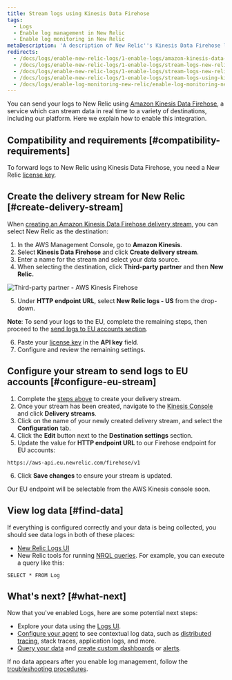 ```yaml
---
title: Stream logs using Kinesis Data Firehose
tags:
  - Logs
  - Enable log management in New Relic
  - Enable log monitoring in New Relic
metaDescription: 'A description of New Relic''s Kinesis Data Firehose logging plugin, and how to install it and configure it.'
redirects:
  - /docs/logs/enable-new-relic-logs/1-enable-logs/amazon-kinesis-data-firehose
  - /docs/logs/enable-new-relic-logs/1-enable-logs/stream-logs-new-relic-using-amazon-kinesis-data-firehose
  - /docs/logs/enable-new-relic-logs/1-enable-logs/stream-logs-new-relic-using-kinesis-data-firehose
  - /docs/logs/enable-new-relic-logs/1-enable-logs/stream-logs-using-kinesis-data-firehose
  - /docs/logs/enable-log-monitoring-new-relic/enable-log-monitoring-new-relic/stream-logs-using-kinesis-data-firehose
---
```


You can send your logs to New Relic using [Amazon Kinesis Data Firehose](https://docs.aws.amazon.com/firehose/latest/dev/what-is-this-service.html), a service which can stream data in real time to a variety of destinations, including our platform. Here we explain how to enable this integration.

## Compatibility and requirements [#compatibility-requirements]

To forward logs to New Relic using Kinesis Data Firehose, you need a New Relic [license key](/docs/apis/intro-apis/new-relic-api-keys/#ingest-license-key).

## Create the delivery stream for New Relic [#create-delivery-stream]

When [creating an Amazon Kinesis Data Firehose delivery stream](https://docs.aws.amazon.com/firehose/latest/dev/basic-create.html), you can select New Relic as the destination:

1. In the AWS Management Console, go to **Amazon Kinesis**.
2. Select **Kinesis Data Firehose** and click **Create delivery stream**.
3. Enter a name for the stream and select your data source.
4. When selecting the destination, click **Third-party partner** and then **New Relic.**

  ![Third-party partner - AWS Kinesis Firehose](./images/3rd-party-firehose.png "Third-party partner - AWS Kinesis Firehose")

5. Under **HTTP endpoint URL**, select **New Relic logs - US** from the drop-down.

  **Note**: To send your logs to the EU, complete the remaining steps, then proceed to the [send logs to EU accounts section](#configure-eu-stream).

6. Paste your [license key](/docs/apis/intro-apis/new-relic-api-keys/#ingest-license-key) in the **API key** field.
7. Configure and review the remaining settings.

## Configure your stream to send logs to EU accounts [#configure-eu-stream]

1. Complete the [steps above](#create-delivery-stream) to create your delivery stream.
2. Once your stream has been created, navigate to the [Kinesis Console](https://console.aws.amazon.com/kinesis/) and click **Delivery streams**.
3. Click on the name of your newly created delivery stream, and select the **Configuration** tab.
4. Click the **Edit** button next to the **Destination settings** section.
5. Update the value for **HTTP endpoint URL** to our Firehose endpoint for EU accounts:

  ```
  https://aws-api.eu.newrelic.com/firehose/v1
  ```

6. Click **Save changes** to ensure your stream is updated.

Our EU endpoint will be selectable from the AWS Kinesis console soon.

## View log data [#find-data]

If everything is configured correctly and your data is being collected, you should see data logs in both of these places:

* [New Relic Logs UI](https://one.newrelic.com/launcher/logger.log-launcher)
* New Relic tools for running [NRQL queries](/docs/chart-builder/use-chart-builder/choose-data/use-advanced-nrql-mode-specify-data). For example, you can execute a query like this:

```
SELECT * FROM Log
```

## What's next? [#what-next]

Now that you've enabled Logs, here are some potential next steps:

* Explore your data using the [Logs UI](/docs/explore-your-data-new-relic-logs-ui).
* [Configure your agent](/docs/logs/new-relic-logs/enable-logs-context/enable-logs-context-apm-agents) to see contextual log data, such as [distributed tracing](/docs/understand-dependencies/distributed-tracing/get-started/introduction-distributed-tracing), stack traces, application logs, and more.
* [Query your data](/docs/using-new-relic/data/understand-data/query-new-relic-data) and [create custom dashboards](/docs/dashboards/new-relic-one-dashboards/get-started/introduction-new-relic-one-dashboards) or [alerts](/docs/alerts/new-relic-alerts/configuring-alert-policies/create-edit-or-find-alert-policy).

If no data appears after you enable log management, follow the [troubleshooting procedures](/docs/logs/new-relic-logs/troubleshooting/no-data-appears-logs).
